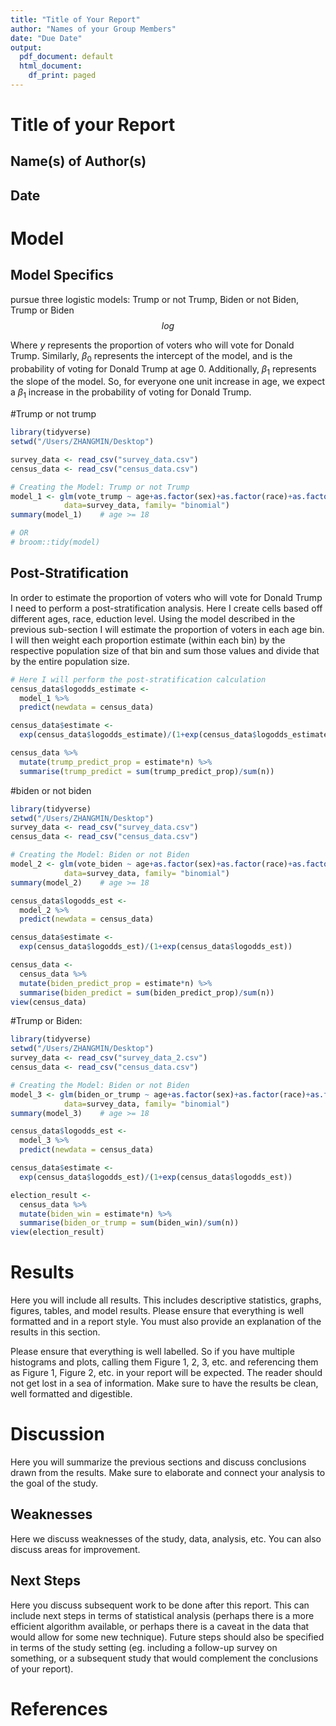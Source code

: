 ```yaml
---
title: "Title of Your Report"
author: "Names of your Group Members"
date: "Due Date"
output:
  pdf_document: default
  html_document:
    df_print: paged
---
```



# Title of your Report

## Name(s) of Author(s) 
## Date


# Model



## Model Specifics

pursue three logistic models: Trump or not Trump, Biden or not Biden, Trump or Biden
$$ log$$

Where $y$ represents the proportion of voters who will vote for Donald Trump. Similarly, $\beta_0$ represents the intercept of the model, and is the probability of voting for Donald Trump at age 0. Additionally, $\beta_1$ represents the slope of the model. So, for everyone one unit increase in age, we expect a $\beta_1$ increase in the probability of voting for Donald Trump.

#Trump or not trump

```r
library(tidyverse)
setwd("/Users/ZHANGMIN/Desktop")

survey_data <- read_csv("survey_data.csv")
census_data <- read_csv("census_data.csv")

# Creating the Model: Trump or not Trump
model_1 <- glm(vote_trump ~ age+as.factor(sex)+as.factor(race)+as.factor(education), 
            data=survey_data, family= "binomial")
summary(model_1)    # age >= 18

# OR
# broom::tidy(model)

```

## Post-Stratification 

In order to estimate the proportion of voters who will vote for Donald Trump I need to perform a post-stratification analysis. Here I create cells based off different ages, race, eduction level. Using the model described in the previous sub-section I will estimate the proportion of voters in each age bin. I will then weight each proportion estimate (within each bin) by the respective population size of that bin and sum those values and divide that by the entire population size. 

```r

# Here I will perform the post-stratification calculation
census_data$logodds_estimate <-
  model_1 %>%
  predict(newdata = census_data)

census_data$estimate <-
  exp(census_data$logodds_estimate)/(1+exp(census_data$logodds_estimate))

census_data %>%
  mutate(trump_predict_prop = estimate*n) %>% 
  summarise(trump_predict = sum(trump_predict_prop)/sum(n))

```


#biden or not biden

```r
library(tidyverse)
setwd("/Users/ZHANGMIN/Desktop")
survey_data <- read_csv("survey_data.csv")
census_data <- read_csv("census_data.csv")

# Creating the Model: Biden or not Biden
model_2 <- glm(vote_biden ~ age+as.factor(sex)+as.factor(race)+as.factor(education), 
            data=survey_data, family= "binomial")
summary(model_2)    # age >= 18
```

```r
census_data$logodds_est <-
  model_2 %>%
  predict(newdata = census_data)

census_data$estimate <-
  exp(census_data$logodds_est)/(1+exp(census_data$logodds_est))

census_data <-
  census_data %>% 
  mutate(biden_predict_prop = estimate*n) %>% 
  summarise(biden_predict = sum(biden_predict_prop)/sum(n))
view(census_data)
```

#Trump or Biden: 


```r
library(tidyverse)
setwd("/Users/ZHANGMIN/Desktop")
survey_data <- read_csv("survey_data_2.csv")
census_data <- read_csv("census_data.csv")

# Creating the Model: Biden or not Biden
model_3 <- glm(biden_or_trump ~ age+as.factor(sex)+as.factor(race)+as.factor(education), 
            data=survey_data, family= "binomial")
summary(model_3)    # age >= 18
```

```r
census_data$logodds_est <-
  model_3 %>%
  predict(newdata = census_data)

census_data$estimate <-
  exp(census_data$logodds_est)/(1+exp(census_data$logodds_est))

election_result <-
  census_data %>% 
  mutate(biden_win = estimate*n) %>% 
  summarise(biden_or_trump = sum(biden_win)/sum(n))
view(election_result)
```



















# Results

Here you will include all results. This includes descriptive statistics, graphs, figures, tables, and model results. Please ensure that everything is well formatted and in a report style. You must also provide an explanation of the results in this section. 

Please ensure that everything is well labelled. So if you have multiple histograms and plots, calling them Figure 1, 2, 3, etc. and referencing them as Figure 1, Figure 2, etc. in your report will be expected. The reader should not get lost in a sea of information. Make sure to have the results be clean, well formatted and digestible.

# Discussion

Here you will summarize the previous sections and discuss conclusions drawn from the results. Make sure to elaborate and connect your analysis to the goal of the study.

## Weaknesses

Here we discuss weaknesses of the study, data, analysis, etc. You can also discuss areas for improvement.

## Next Steps

Here you discuss subsequent work to be done after this report. This can include next steps in terms of statistical analysis (perhaps there is a more efficient algorithm available, or perhaps there is a caveat in the data that would allow for some new technique). Future steps should also be specified in terms of the study setting (eg. including a follow-up survey on something, or a subsequent study that would complement the conclusions of your report).


# References



